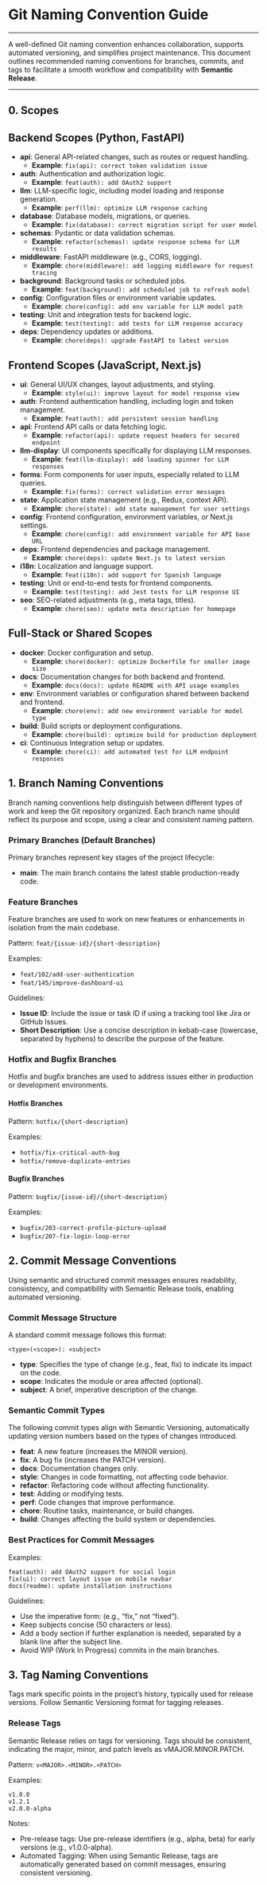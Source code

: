 
# Git Naming Convention Guide

---

A well-defined Git naming convention enhances collaboration, supports automated versioning, and simplifies project maintenance. This document outlines recommended naming conventions for branches, commits, and tags to facilitate a smooth workflow and compatibility with **Semantic Release**.


<Screenshot src={imgSemanticRelease} alt="Commit Conventions" />

---

## 0. Scopes

## Backend Scopes (Python, FastAPI)

- **api**: General API-related changes, such as routes or request handling.
  - **Example**: `fix(api): correct token validation issue`
- **auth**: Authentication and authorization logic.
  - **Example**: `feat(auth): add OAuth2 support`
- **llm**: LLM-specific logic, including model loading and response generation.
  - **Example**: `perf(llm): optimize LLM response caching`
- **database**: Database models, migrations, or queries.
  - **Example**: `fix(database): correct migration script for user model`
- **schemas**: Pydantic or data validation schemas.
  - **Example**: `refactor(schemas): update response schema for LLM results`
- **middleware**: FastAPI middleware (e.g., CORS, logging).
  - **Example**: `chore(middleware): add logging middleware for request tracing`
- **background**: Background tasks or scheduled jobs.
  - **Example**: `feat(background): add scheduled job to refresh model`
- **config**: Configuration files or environment variable updates.
  - **Example**: `chore(config): add env variable for LLM model path`
- **testing**: Unit and integration tests for backend logic.
  - **Example**: `test(testing): add tests for LLM response accuracy`
- **deps**: Dependency updates or additions.
  - **Example**: `chore(deps): upgrade FastAPI to latest version`

## Frontend Scopes (JavaScript, Next.js)

- **ui**: General UI/UX changes, layout adjustments, and styling.
  - **Example**: `style(ui): improve layout for model response view`
- **auth**: Frontend authentication handling, including login and token management.
  - **Example**: `feat(auth): add persistent session handling`
- **api**: Frontend API calls or data fetching logic.
  - **Example**: `refactor(api): update request headers for secured endpoint`
- **llm-display**: UI components specifically for displaying LLM responses.
  - **Example**: `feat(llm-display): add loading spinner for LLM responses`
- **forms**: Form components for user inputs, especially related to LLM queries.
  - **Example**: `fix(forms): correct validation error messages`
- **state**: Application state management (e.g., Redux, context API).
  - **Example**: `chore(state): add state management for user settings`
- **config**: Frontend configuration, environment variables, or Next.js settings.
  - **Example**: `chore(config): add environment variable for API base URL`
- **deps**: Frontend dependencies and package management.
  - **Example**: `chore(deps): update Next.js to latest version`
- **i18n**: Localization and language support.
  - **Example**: `feat(i18n): add support for Spanish language`
- **testing**: Unit or end-to-end tests for frontend components.
  - **Example**: `test(testing): add Jest tests for LLM response UI`
- **seo**: SEO-related adjustments (e.g., meta tags, titles).
  - **Example**: `chore(seo): update meta description for homepage`

## Full-Stack or Shared Scopes

- **docker**: Docker configuration and setup.
  - **Example**: `chore(docker): optimize Dockerfile for smaller image size`
- **docs**: Documentation changes for both backend and frontend.
  - **Example**: `docs(docs): update README with API usage examples`
- **env**: Environment variables or configuration shared between backend and frontend.
  - **Example**: `chore(env): add new environment variable for model type`
- **build**: Build scripts or deployment configurations.
  - **Example**: `chore(build): optimize build for production deployment`
- **ci**: Continuous Integration setup or updates.
  - **Example**: `chore(ci): add automated test for LLM endpoint responses`

## 1. Branch Naming Conventions

Branch naming conventions help distinguish between different types of work and keep the Git repository organized. Each branch name should reflect its purpose and scope, using a clear and consistent naming pattern.

### Primary Branches (Default Branches)

Primary branches represent key stages of the project lifecycle:

- **main**: The main branch contains the latest stable production-ready code.

### Feature Branches

Feature branches are used to work on new features or enhancements in isolation from the main codebase.

Pattern: `feat/{issue-id}/{short-description}`

Examples:

- `feat/102/add-user-authentication`
- `feat/145/improve-dashboard-ui`

Guidelines:

- **Issue ID**: Include the issue or task ID if using a tracking tool like Jira or GitHub Issues.
- **Short Description**: Use a concise description in kebab-case (lowercase, separated by hyphens) to describe the purpose of the feature.

### Hotfix and Bugfix Branches

Hotfix and bugfix branches are used to address issues either in production or development environments.

#### Hotfix Branches

Pattern: `hotfix/{short-description}`

Examples:

- `hotfix/fix-critical-auth-bug`
- `hotfix/remove-duplicate-entries`

#### Bugfix Branches

Pattern: `bugfix/{issue-id}/{short-description}`

Examples:

- `bugfix/203-correct-profile-picture-upload`
- `bugfix/207-fix-login-loop-error`

## 2. Commit Message Conventions

Using semantic and structured commit messages ensures readability, consistency, and compatibility with Semantic Release tools, enabling automated versioning.


<Screenshot src={imgCommitConvention} alt="Commit Conventions" />

### Commit Message Structure

A standard commit message follows this format:

```
<type>(<scope>): <subject>
```

- **type**: Specifies the type of change (e.g., feat, fix) to indicate its impact on the code.
- **scope**: Indicates the module or area affected (optional).
- **subject**: A brief, imperative description of the change.

### Semantic Commit Types

The following commit types align with Semantic Versioning, automatically updating version numbers based on the types of changes introduced.

- **feat**: A new feature (increases the MINOR version).
- **fix**: A bug fix (increases the PATCH version).
- **docs**: Documentation changes only.
- **style**: Changes in code formatting, not affecting code behavior.
- **refactor**: Refactoring code without affecting functionality.
- **test**: Adding or modifying tests.
- **perf**: Code changes that improve performance.
- **chore**: Routine tasks, maintenance, or build changes.
- **build**: Changes affecting the build system or dependencies.

### Best Practices for Commit Messages

Examples:

```
feat(auth): add OAuth2 support for social login
fix(ui): correct layout issue on mobile navbar
docs(readme): update installation instructions
```

Guidelines:

- Use the imperative form: (e.g., “fix,” not “fixed”).
- Keep subjects concise (50 characters or less).
- Add a body section if further explanation is needed, separated by a blank line after the subject line.
- Avoid WIP (Work In Progress) commits in the main branches.

## 3. Tag Naming Conventions

Tags mark specific points in the project’s history, typically used for release versions. Follow Semantic Versioning format for tagging releases.

### Release Tags

Semantic Release relies on tags for versioning. Tags should be consistent, indicating the major, minor, and patch levels as vMAJOR.MINOR.PATCH.

Pattern: `v<MAJOR>.<MINOR>.<PATCH>`

Examples:

```
v1.0.0
v1.2.1
v2.0.0-alpha
```

Notes:

- Pre-release tags: Use pre-release identifiers (e.g., alpha, beta) for early versions (e.g., v1.0.0-alpha).
- Automated Tagging: When using Semantic Release, tags are automatically generated based on commit messages, ensuring consistent versioning.
